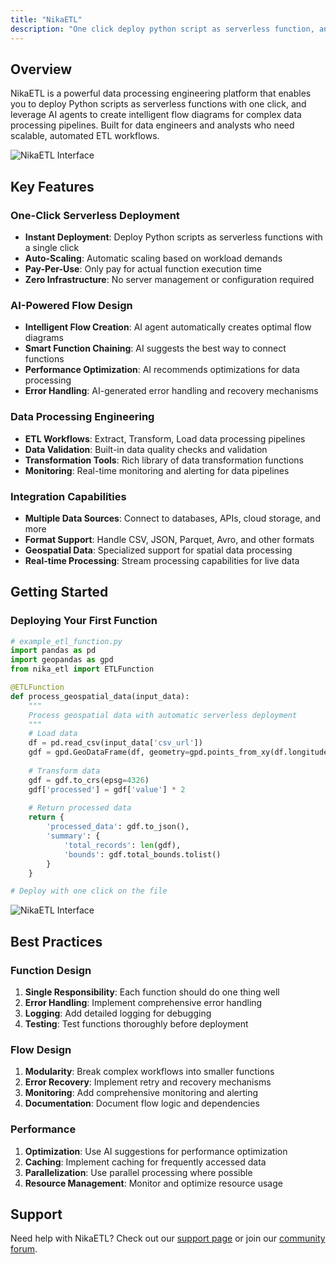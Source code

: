 ```yaml
---
title: "NikaETL"
description: "One click deploy python script as serverless function, and use AI agent to create a flow diagram using these functions for data processing engineering"
---
```


## Overview

NikaETL is a powerful data processing engineering platform that enables you to deploy Python scripts as serverless functions with one click, and leverage AI agents to create intelligent flow diagrams for complex data processing pipelines. Built for data engineers and analysts who need scalable, automated ETL workflows.

![NikaETL Interface](/products/nika-etl.jpg)

## Key Features

### One-Click Serverless Deployment
- **Instant Deployment**: Deploy Python scripts as serverless functions with a single click
- **Auto-Scaling**: Automatic scaling based on workload demands
- **Pay-Per-Use**: Only pay for actual function execution time
- **Zero Infrastructure**: No server management or configuration required

### AI-Powered Flow Design
- **Intelligent Flow Creation**: AI agent automatically creates optimal flow diagrams
- **Smart Function Chaining**: AI suggests the best way to connect functions
- **Performance Optimization**: AI recommends optimizations for data processing
- **Error Handling**: AI-generated error handling and recovery mechanisms

### Data Processing Engineering
- **ETL Workflows**: Extract, Transform, Load data processing pipelines
- **Data Validation**: Built-in data quality checks and validation
- **Transformation Tools**: Rich library of data transformation functions
- **Monitoring**: Real-time monitoring and alerting for data pipelines

### Integration Capabilities
- **Multiple Data Sources**: Connect to databases, APIs, cloud storage, and more
- **Format Support**: Handle CSV, JSON, Parquet, Avro, and other formats
- **Geospatial Data**: Specialized support for spatial data processing
- **Real-time Processing**: Stream processing capabilities for live data

## Getting Started

### Deploying Your First Function

```python
# example_etl_function.py
import pandas as pd
import geopandas as gpd
from nika_etl import ETLFunction

@ETLFunction
def process_geospatial_data(input_data):
    """
    Process geospatial data with automatic serverless deployment
    """
    # Load data
    df = pd.read_csv(input_data['csv_url'])
    gdf = gpd.GeoDataFrame(df, geometry=gpd.points_from_xy(df.longitude, df.latitude))
    
    # Transform data
    gdf = gdf.to_crs(epsg=4326)
    gdf['processed'] = gdf['value'] * 2
    
    # Return processed data
    return {
        'processed_data': gdf.to_json(),
        'summary': {
            'total_records': len(gdf),
            'bounds': gdf.total_bounds.tolist()
        }
    }

# Deploy with one click on the file
```

![NikaETL Interface](/products/nika-etl-2.jpg)

## Best Practices

### Function Design
1. **Single Responsibility**: Each function should do one thing well
2. **Error Handling**: Implement comprehensive error handling
3. **Logging**: Add detailed logging for debugging
4. **Testing**: Test functions thoroughly before deployment

### Flow Design
1. **Modularity**: Break complex workflows into smaller functions
2. **Error Recovery**: Implement retry and recovery mechanisms
3. **Monitoring**: Add comprehensive monitoring and alerting
4. **Documentation**: Document flow logic and dependencies

### Performance
1. **Optimization**: Use AI suggestions for performance optimization
2. **Caching**: Implement caching for frequently accessed data
3. **Parallelization**: Use parallel processing where possible
4. **Resource Management**: Monitor and optimize resource usage

## Support

Need help with NikaETL? Check out our [support page](/support) or join our [community forum](/forum). 